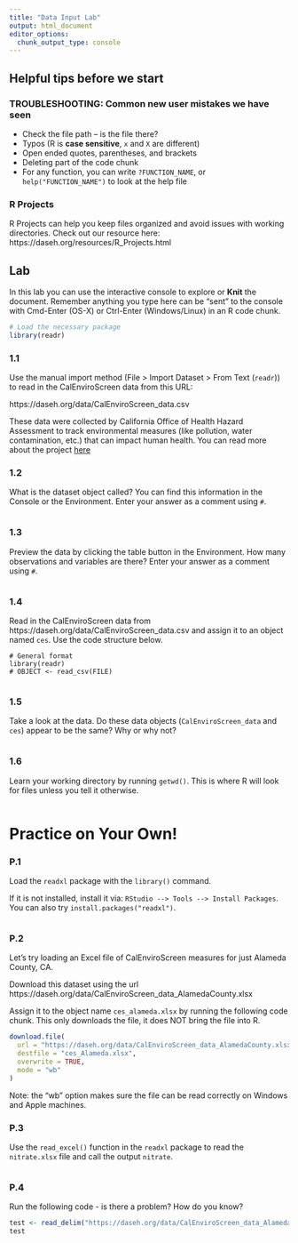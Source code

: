 ```yaml
---
title: "Data Input Lab"
output: html_document
editor_options: 
  chunk_output_type: console
---
```


## Helpful tips before we start

### TROUBLESHOOTING: Common new user mistakes we have seen

- Check the file path -- is the file there?  
- Typos (R is **case sensitive**, `x` and `X` are different)  
- Open ended quotes, parentheses, and brackets     
- Deleting part of the code chunk  
- For any function, you can write `?FUNCTION_NAME`, or `help("FUNCTION_NAME")` to look at the help file

### R Projects

R Projects can help you keep files organized and avoid issues with working directories. Check out our resource here: https://daseh.org/resources/R_Projects.html


## Lab

In this lab you can use the interactive console to explore or **Knit** the document. 
Remember anything you type here can be "sent" to the console with Cmd-Enter (OS-X) or Ctrl-Enter (Windows/Linux) in an R code chunk.

```r
# Load the necessary package
library(readr)
```

### 1.1

Use the manual import method (File > Import Dataset > From Text (`readr`)) to read in the CalEnviroScreen data from this URL:

https://daseh.org/data/CalEnviroScreen_data.csv

These data were collected by California Office of Health Hazard Assessment to track environmental measures (like pollution, water contamination, etc.) that can impact human health. You can read more about the project [here](https://calenviroscreen-oehha.hub.arcgis.com/)

### 1.2

What is the dataset object called? You can find this information in the Console or the Environment. Enter your answer as a comment using `#`.

```r

```

### 1.3

Preview the data by clicking the table button in the Environment. How many observations and variables are there? Enter your answer as a comment using `#`.

```r

```

### 1.4

Read in the CalEnviroScreen data from https://daseh.org/data/CalEnviroScreen_data.csv
and assign it to an object named `ces`. Use the code structure below.

```
# General format
library(readr)
# OBJECT <- read_csv(FILE)
```

```r

```

### 1.5

Take a look at the data. Do these data objects (`CalEnviroScreen_data` and `ces`) appear to be the same? Why or why not?

```r

```

### 1.6

Learn your working directory by running `getwd()`. This is where R will look for files unless you tell it otherwise.

```r

```


# Practice on Your Own!

### P.1

Load the `readxl` package with the `library()` command. 

If it is not installed, install it via: `RStudio --> Tools --> Install Packages`. You can also try `install.packages("readxl")`.

```r

```

### P.2
Let's try loading an Excel file of CalEnviroScreen measures for just Alameda County, CA.

Download this dataset using the url https://daseh.org/data/CalEnviroScreen_data_AlamedaCounty.xlsx

Assign it to the object name `ces_alameda.xlsx` by running the following code chunk. This only downloads the file, it does NOT bring the file into R.

```r
download.file(
  url = "https://daseh.org/data/CalEnviroScreen_data_AlamedaCounty.xlsx",
  destfile = "ces_Alameda.xlsx",
  overwrite = TRUE,
  mode = "wb"
)
```

Note: the "wb" option makes sure the file can be read correctly on Windows and Apple machines.

### P.3

Use the `read_excel()` function in the `readxl` package to read the `nitrate.xlsx` file and call the output `nitrate`. 

```r

```

### P.4

Run the following code - is there a problem? How do you know?

```r
test <- read_delim("https://daseh.org/data/CalEnviroScreen_data_AlamedaCounty.xlsx", delim = "\t")
test
```

```r

```